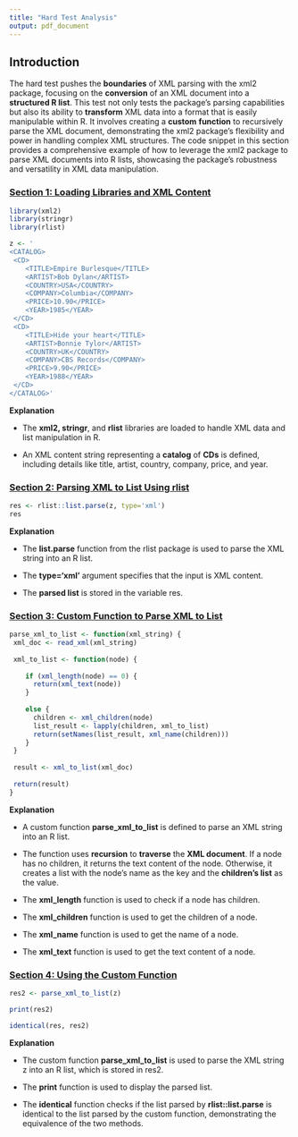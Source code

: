 ```yaml
---
title: "Hard Test Analysis"
output: pdf_document
---
```


## Introduction

The hard test pushes the **boundaries** of XML parsing with the xml2 package, focusing on the **conversion** of an XML document into a **structured R list**. This test not only tests the package's parsing capabilities but also its ability to **transform** XML data into a format that is easily manipulable within R. It involves creating a **custom** **function** to recursively parse the XML document, demonstrating the xml2 package's flexibility and power in handling complex XML structures. The code snippet in this section provides a comprehensive example of how to leverage the xml2 package to parse XML documents into R lists, showcasing the package's robustness and versatility in XML data manipulation.

### [Section 1: Loading Libraries and XML Content]{.underline}

```r

library(xml2)
library(stringr)
library(rlist)

z <- '
<CATALOG>
 <CD>
    <TITLE>Empire Burlesque</TITLE>
    <ARTIST>Bob Dylan</ARTIST>
    <COUNTRY>USA</COUNTRY>
    <COMPANY>Columbia</COMPANY>
    <PRICE>10.90</PRICE>
    <YEAR>1985</YEAR>
 </CD>
 <CD>
    <TITLE>Hide your heart</TITLE>
    <ARTIST>Bonnie Tylor</ARTIST>
    <COUNTRY>UK</COUNTRY>
    <COMPANY>CBS Records</COMPANY>
    <PRICE>9.90</PRICE>
    <YEAR>1988</YEAR>
 </CD>
</CATALOG>'
```

**Explanation**

-   The **xml2, stringr**, and **rlist** libraries are loaded to handle XML data and list manipulation in R.

-   An XML content string representing a **catalog** of **CDs** is defined, including details like title, artist, country, company, price, and year.

### [Section 2: Parsing XML to List Using rlist]{.underline}

```r

res <- rlist::list.parse(z, type='xml')
res
```

**Explanation**

-   The **list.parse** function from the rlist package is used to parse the XML string into an R list.

-   The **type='xml'** argument specifies that the input is XML content.

-   The **parsed list** is stored in the variable res.

### [Section 3: Custom Function to Parse XML to List]{.underline}

```r

parse_xml_to_list <- function(xml_string) {
 xml_doc <- read_xml(xml_string)
  
 xml_to_list <- function(node) {
    
    if (xml_length(node) == 0) {
      return(xml_text(node))
    } 
    
    else {
      children <- xml_children(node)
      list_result <- lapply(children, xml_to_list)
      return(setNames(list_result, xml_name(children)))
    }
 }
    
 result <- xml_to_list(xml_doc)
  
 return(result)
}
```

**Explanation**

-   A custom function **parse_xml_to_list** is defined to parse an XML string into an R list.

-   The function uses **recursion** to **traverse** the **XML document**. If a node has no children, it returns the text content of the node. Otherwise, it creates a list with the node's name as the key and the **children's list** as the value.

-   The **xml_length** function is used to check if a node has children.

-   The **xml_children** function is used to get the children of a node.

-   The **xml_name** function is used to get the name of a node.

-   The **xml_text** function is used to get the text content of a node.

### [Section 4: Using the Custom Function]{.underline}

```r

res2 <- parse_xml_to_list(z)

print(res2)

identical(res, res2) 
```

**Explanation**

-   The custom function **parse_xml_to_list** is used to parse the XML string z into an R list, which is stored in res2.

-   The **print** function is used to display the parsed list.

-   The **identical** function checks if the list parsed by **rlist::list.parse** is identical to the list parsed by the custom function, demonstrating the equivalence of the two methods.

